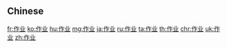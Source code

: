 {{also|作業}}
==Chinese==
{{zh-see|作業}}

[[fr:作业]]
[[ko:作业]]
[[hu:作业]]
[[mg:作业]]
[[ja:作业]]
[[ru:作业]]
[[ta:作业]]
[[th:作业]]
[[chr:作业]]
[[uk:作业]]
[[zh:作业]]